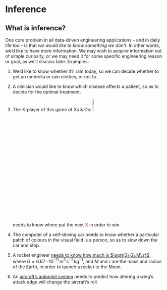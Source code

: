 # Inference

## What is inference?

One core problem in all data-driven engineering applications -- and in daily life too -- is that _we would like to know something we don't_. In other words, we'd like to have more information. We may wish to acquire information out of simple curiosity, or we may need it for some specific engineering reason or goal, as we'll discuss later. Examples:

1. We'd like to know whether it'll rain today, so we can decide whether to get an umbrella or rain clothes, or not to.

<!-- * We'd like to know the number of the winning lottery ticket (if we can manage to buy that number), so we can buy that Lamborghini. -->

2. A clinician would like to know which disease affects a patient, so as to decide for the optimal treatment.

3. The X-player of this game of Xs & Os: ![](XsOs.png){width=10%}<br>needs to know where put the next [**X**]{style="color:#CA5556"} in order to win.

4. The computer of a self-driving car needs to know whether a particular patch of colours in the visual field is a person, so as to slow down the car and stop.

5. A rocket engineer [needs to know how much is $\sqrt{2\,G\,M\,r}$](http://nasaphysics.cet.edu/escape-velocity.html), where $G=6.67 \cdot 10^{-11}\,\mathrm{m^3\,s^{-2}\,kg^{-1}}$, and $M$ and $r$ are the mass and radius of the Earth, in order to launch a rocket to the Moon.

6. An [aircraft's autopilot system](https://aerospaceamerica.aiaa.org/features/a-i-in-the-cockpit) needs to predict how altering a wing's attack edge will change the aircraft's roll.







